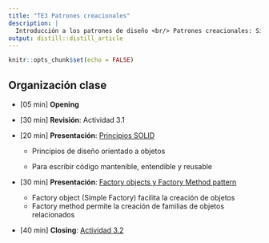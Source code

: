 ```yaml
---
title: "TE3 Patrones creacionales"
description: |
  Introducción a los patrones de diseño <br/> Patrones creacionales: Singleton y Factory Method.
output: distill::distill_article
---
```


```r
knitr::opts_chunk$set(echo = FALSE)
```

## Organización clase

-   [05 min] **Opening**

-   [30 min] **Revisión**: Actividad 3.1

-   [20 min] **Presentación**: [Principios SOLID](slides/TE3_solid.html)

    -   Principios de diseño orientado a objetos

    -   Para escribir código mantenible, entendible y reusable

-   [30 min] **Presentación**: [Factory objects y Factory Method pattern](slides/TE3_factory.html)

    -   Factory object (Simple Factory) facilita la creación de objetos
    -   Factory method permite la creación de familias de objetos relacionados

-   [40 min] **Closing**: [Actividad 3.2](A32.html)

## 

